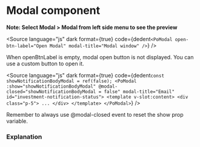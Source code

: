 # Modal component




<Meta of={PoModalStories} />

**Note: Select Modal > Modal from left side menu to see the preview**

<Source
	language="js"
	dark
	format={true}
	code={dedent`
    <PoModal open-btn-label="Open Modal" modal-title="Modal window" />
  `}
/>

When openBtnLabel is empty, modal open button is not displayed. You can use a custom button to open it.

<Source
	language="js"
	dark
	format={true}
	code={dedent`
    const showNotificationBodyModal = ref(false);
    <PoModal :show="showNotificationBodyModal" @modal-closed="showNotificationBodyModal = false" modal-title="Email" id="investment-notification-status">
        <template v-slot:content>
          <div class="p-5">
            ...
          </div>
        </template>
    </PoModal>
  `}
/>

Remember to always use @modal-closed event to reset the show prop variable.

### Explanation

<ArgTypes of={PoModalStories} />
